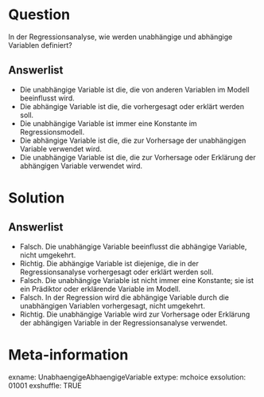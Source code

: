 Question
========

In der Regressionsanalyse, wie werden unabhängige und abhängige Variablen definiert?

Answerlist
----------

* Die unabhängige Variable ist die, die von anderen Variablen im Modell beeinflusst wird.
* Die abhängige Variable ist die, die vorhergesagt oder erklärt werden soll.
* Die unabhängige Variable ist immer eine Konstante im Regressionsmodell.
* Die abhängige Variable ist die, die zur Vorhersage der unabhängigen Variable verwendet wird.
* Die unabhängige Variable ist die, die zur Vorhersage oder Erklärung der abhängigen Variable verwendet wird.

Solution
========

Answerlist
----------

* Falsch. Die unabhängige Variable beeinflusst die abhängige Variable, nicht umgekehrt.
* Richtig. Die abhängige Variable ist diejenige, die in der Regressionsanalyse vorhergesagt oder erklärt werden soll.
* Falsch. Die unabhängige Variable ist nicht immer eine Konstante; sie ist ein Prädiktor oder erklärende Variable im Modell.
* Falsch. In der Regression wird die abhängige Variable durch die unabhängigen Variablen vorhergesagt, nicht umgekehrt.
* Richtig. Die unabhängige Variable wird zur Vorhersage oder Erklärung der abhängigen Variable in der Regressionsanalyse verwendet.

Meta-information
================
exname: UnabhaengigeAbhaengigeVariable
extype: mchoice 
exsolution: 01001
exshuffle: TRUE

